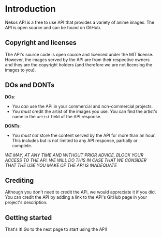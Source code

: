 # Introduction

Nekos API is a free to use API that provides a variety of anime images. The API is open source and can be found on GitHub.

## Copyright and licenses

The API's source code is open source and licensed under the MIT license. However, the images served by the API are from their respective owners and they are the copyright holders (and therefore we are not licensing the images to you).

## DOs and DONTs

**DOs**:
- You _can_ use the API in your commercial and non-commercial projects.
- You _must_ credit the artist of the images you use. You can find the artist's name in the `artist` field of the API response.

**DONTs**:
- You _must not_ store the content served by the API for more than an hour. This includes but is not limited to any API response, partially or complete.

*WE MAY, AT ANY TIME AND WITHOUT PRIOR ADVICE, BLOCK YOUR ACCESS TO THE API. WE WILL DO THIS IN CASE THAT WE CONSIDER THAT THE USE YOU MAKE OF THE API IS INADEQUATE*

## Crediting

Although you don't need to credit the API, we would appreciate it if you did. You can credit the API by adding a link to the API's GitHub page in your project's description.

## Getting started

That's it! Go to the next page to start using the API!